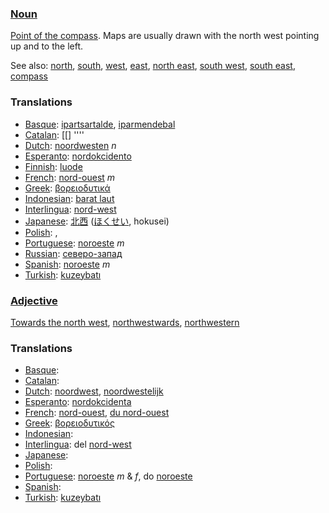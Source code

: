 ===[[Noun]]===

[[Point of the compass]]. Maps are usually drawn with the north west pointing up and to the left.

See also: [[north]], [[south]], [[west]], [[east]], [[north east]], [[south west]], [[south east]], [[compass]]

===Translations===
*[[Basque]]: [[ipartsartalde]], [[iparmendebal]]
*[[Catalan]]: [[] ''''
*[[Dutch]]: [[noordwesten]] ''n''
*[[Esperanto]]: [[nordokcidento]]
*[[Finnish]]: [[luode]]
*[[French]]: [[nord-ouest]] ''m''
*[[Greek]]: [[βορειοδυτικά]]
*[[Indonesian]]: [[barat laut]]
*[[Interlingua]]: [[nord-west]]
*[[Japanese]]: [[北西]] ([[ほくせい]], hokusei)
*[[Polish]]: [[]], [[]]
*[[Portuguese]]: [[noroeste]] ''m''
*[[Russian]]: [[северо-запад]]
*[[Spanish]]: [[noroeste]] ''m''
*[[Turkish]]: [[kuzeybatı]]

===[[Adjective]]===

[[Towards the north west]], [[northwestwards]], [[northwestern]]

===Translations===
*[[Basque]]: [[]]
*[[Catalan]]: [[]]
*[[Dutch]]: [[noordwest]], [[noordwestelijk]]
*[[Esperanto]]: [[nordokcidenta]]
*[[French]]: [[nord-ouest]], [[du nord-ouest]]
*[[Greek]]: [[βορειοδυτικός]]
*[[Indonesian]]: [[]]
*[[Interlingua]]: del [[nord-west]]
*[[Japanese]]: [[]]
*[[Polish]]: [[]]
*[[Portuguese]]: [[noroeste]] ''m'' & ''f'', do [[noroeste]]
*[[Spanish]]: [[]]
*[[Turkish]]: [[kuzeybatı]]